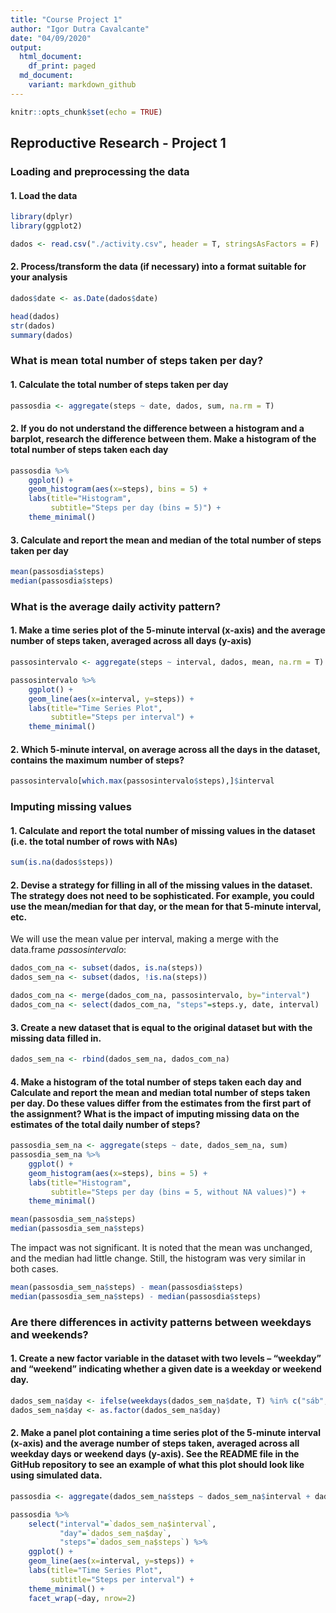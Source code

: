 ---
title: "Course Project 1"
author: "Igor Dutra Cavalcante"
date: "04/09/2020"
output:
  html_document:
    df_print: paged
  md_document:
    variant: markdown_github
---

```{r setup, include=FALSE}
knitr::opts_chunk$set(echo = TRUE)
```


## Reproductive Research - Project 1

### Loading and preprocessing the data
 
#### 1. Load the data
```{r}
library(dplyr)
library(ggplot2)

dados <- read.csv("./activity.csv", header = T, stringsAsFactors = F)
```

 
#### 2. Process/transform the data (if necessary) into a format suitable for your analysis
```{r}
dados$date <- as.Date(dados$date)

head(dados)
str(dados)
summary(dados)
```

### What is mean total number of steps taken per day?
 
#### 1. Calculate the total number of steps taken per day
```{r}
passosdia <- aggregate(steps ~ date, dados, sum, na.rm = T)
```

#### 2. If you do not understand the difference between a histogram and a barplot, research the difference between them. Make a histogram of the total number of steps taken each day
```{r}
passosdia %>%
    ggplot() +
    geom_histogram(aes(x=steps), bins = 5) +
    labs(title="Histogram", 
         subtitle="Steps per day (bins = 5)") +
    theme_minimal()
```

#### 3. Calculate and report the mean and median of the total number of steps taken per day
```{r}
mean(passosdia$steps)
median(passosdia$steps)
```

### What is the average daily activity pattern?

#### 1. Make a time series plot of the 5-minute interval (x-axis) and the average number of steps taken, averaged across all days (y-axis)
```{r}
passosintervalo <- aggregate(steps ~ interval, dados, mean, na.rm = T)
```
```{r}
passosintervalo %>%
    ggplot() +
    geom_line(aes(x=interval, y=steps)) +
    labs(title="Time Series Plot", 
         subtitle="Steps per interval") +
    theme_minimal() 
```

#### 2. Which 5-minute interval, on average across all the days in the dataset, contains the maximum number of steps?
```{r}
passosintervalo[which.max(passosintervalo$steps),]$interval
```

### Imputing missing values

#### 1. Calculate and report the total number of missing values in the dataset (i.e. the total number of rows with NAs)
```{r}
sum(is.na(dados$steps))
```

#### 2. Devise a strategy for filling in all of the missing values in the dataset. The strategy does not need to be sophisticated. For example, you could use the mean/median for that day, or the mean for that 5-minute interval, etc.

We will use the mean value per interval, making a merge with the data.frame *passosintervalo*:
```{r}
dados_com_na <- subset(dados, is.na(steps))
dados_sem_na <- subset(dados, !is.na(steps))

dados_com_na <- merge(dados_com_na, passosintervalo, by="interval")
dados_com_na <- select(dados_com_na, "steps"=steps.y, date, interval)
```

#### 3. Create a new dataset that is equal to the original dataset but with the missing data filled in.
```{r}
dados_sem_na <- rbind(dados_sem_na, dados_com_na)
```

#### 4. Make a histogram of the total number of steps taken each day and Calculate and report the mean and median total number of steps taken per day. Do these values differ from the estimates from the first part of the assignment? What is the impact of imputing missing data on the estimates of the total daily number of steps?
```{r}
passosdia_sem_na <- aggregate(steps ~ date, dados_sem_na, sum)
passosdia_sem_na %>%
    ggplot() +
    geom_histogram(aes(x=steps), bins = 5) +
    labs(title="Histogram", 
         subtitle="Steps per day (bins = 5, without NA values)") +
    theme_minimal()
```
```{r}
mean(passosdia_sem_na$steps)
median(passosdia_sem_na$steps)
```
The impact was not significant. It is noted that the mean was unchanged, and the median had little change. Still, the histogram was very similar in both cases.
```{r}
mean(passosdia_sem_na$steps) - mean(passosdia$steps)
median(passosdia_sem_na$steps) - median(passosdia$steps)
```

### Are there differences in activity patterns between weekdays and weekends?

#### 1. Create a new factor variable in the dataset with two levels – “weekday” and “weekend” indicating whether a given date is a weekday or weekend day.
```{r}
dados_sem_na$day <- ifelse(weekdays(dados_sem_na$date, T) %in% c("sáb", "dom"), "weekend", "weekday")
dados_sem_na$day <- as.factor(dados_sem_na$day)
```

#### 2. Make a panel plot containing a time series plot of the 5-minute interval (x-axis) and the average number of steps taken, averaged across all weekday days or weekend days (y-axis). See the README file in the GitHub repository to see an example of what this plot should look like using simulated data.
```{r}
passosdia <- aggregate(dados_sem_na$steps ~ dados_sem_na$interval + dados_sem_na$day, dados_sem_na, mean)
```
```{r}
passosdia %>%
    select("interval"=`dados_sem_na$interval`,
           "day"=`dados_sem_na$day`,
           "steps"=`dados_sem_na$steps`) %>%
    ggplot() +
    geom_line(aes(x=interval, y=steps)) +
    labs(title="Time Series Plot", 
         subtitle="Steps per interval") +
    theme_minimal() +
    facet_wrap(~day, nrow=2)
```



